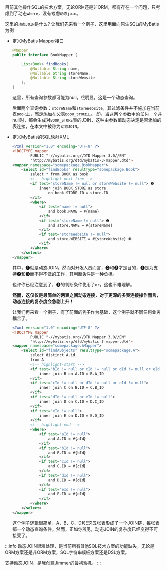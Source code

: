 目前其他操作SQL的技术方案，无论ORM还是非ORM，都有存在一个问题，只考虑到了动态`where`，没有考虑`动态join`。

这里的`动态JOIN`是什么? 让我们先来看一个例子，这里用面向原生SQL的MyBatis为例

-   定义MyBatis Mapper接口

    ```java
    @Mapper
    public interface BookMapper {

        List<Book> findBooks(
            @Nullable String name,
            @Nullable String storeName,
            @Nullable String storeWebsite
        );
    }
    ```

    这里，所有查询参数都可能为null，很明显，这是一个动态查询。

    后面两个查询参数：`storeName`和`storeWebsite`，其过滤条件并不施加在当前表`BOOK`上，而是施加在父表`BOOK_STORE上`。
    即，当这两个参数中的任何一个非null时，都会生成对`BOOK_STORE`表的JOIN，这种由参数值动态决定是否添加的表连接，在本文中被称为`动态JOIN`。

-   定义MyBatis的SQL映射XML

    ```xml
    <?xml version="1.0" encoding="UTF-8" ?>
    <!DOCTYPE mapper
            PUBLIC "-//mybatis.org//DTD Mapper 3.0//EN"
            "http://mybatis.org/dtd/mybatis-3-mapper.dtd">
    <mapper namespace="somepackage.BookMapper">
        <select id="findBooks" resultType="somepackage.Book">
            select * from BOOK as book
            <!-- highlight-next-line -->
            <if test="storeName != null or storeWebsite != null"> ❶
                inner join BOOK_STORE as store
                    on book.STORE_ID = store.ID
            </if>
            <where>
                <if test="name != null">
                    and book.NAME = #{name}
                </if>
                <if test="storeName != null"> ❷
                    and store.NAME = #{storeName}
                </if>
                <if test="storeWebsite != null">
                    and store.WEBSITE = #{storeWebsite} ❸
                </if>
            </where>
        </select>
    </mapper>
    ```

    其中，❶就是动态JOIN。然而对开发人员而言，❷和❸才是目的，❶是为支持❷和❸而不得不做的工作，其判断条件是一种负担。

    也许你已经注意到了，❶的判断条件使用了`or`，这也不难理解。
    
    **然而，这仅仅是最简单的两表之间动态连接，对于更深的多表连接操作而言，动态连接的复杂度会急剧上升！**

    让我们再来看一个例子，有了前面的例子作为基础，这个例子就不同任何业务耦合了。

    ```xml
    <?xml version="1.0" encoding="UTF-8" ?>
    <!DOCTYPE mapper
            PUBLIC "-//mybatis.org//DTD Mapper 3.0//EN"
            "http://mybatis.org/dtd/mybatis-3-mapper.dtd">
    <mapper namespace="somepackage.AMapper">
        <select id="findAObjects" resultType="somepackage.A">
            select distinct A.id
            from A
            <!-- highlight-start -->
            <if test="bId != null or cId != null or dId != null or eId != null">
                inner join B on A.ID = B.A_ID
            </if>
            <if test="cId != null or dId != null or eId != null">
                inner join C on B.ID = C.B_ID
            </if>
            <if test="dId != null or eId != null">
                inner join D on C.ID = D.C_ID
            </if>
            <if test="eId != null">
                inner join E on D.ID = E.D_ID
            </if>
            <!-- highlight-end -->
            <where>
                <if test="aId != null">
                    and A.ID = #{aId}
                </if>
                <if test="bId != null">
                    and B.ID = #{bId}
                </if>
                <if test="cId != null">
                    and C.ID = #{cId}
                </if>
                <if test="dId != null">
                    and D.ID = #{dId}
                </if>
                <if test="eId != null">
                    and E.ID = #{eId}
                </if>
            </where>
        </select>
    </mapper>
    ```

    这个例子逻辑很简单，A、B、C、D和E这五张表形成了一个JOIN链，每张表都一个动态查询条件。然而，正如你所见，动态JOIN的复杂度已经变得不可接受了。

:::info
动态JOIN很难处理，是当前所有其他SQL技术方案的功能缺失，无论是ORM方案还是非ORM方案，SQL字符串模板方案还是DSL方案。

支持动态JOIN，是我创建Jimmer的最初动机。
:::